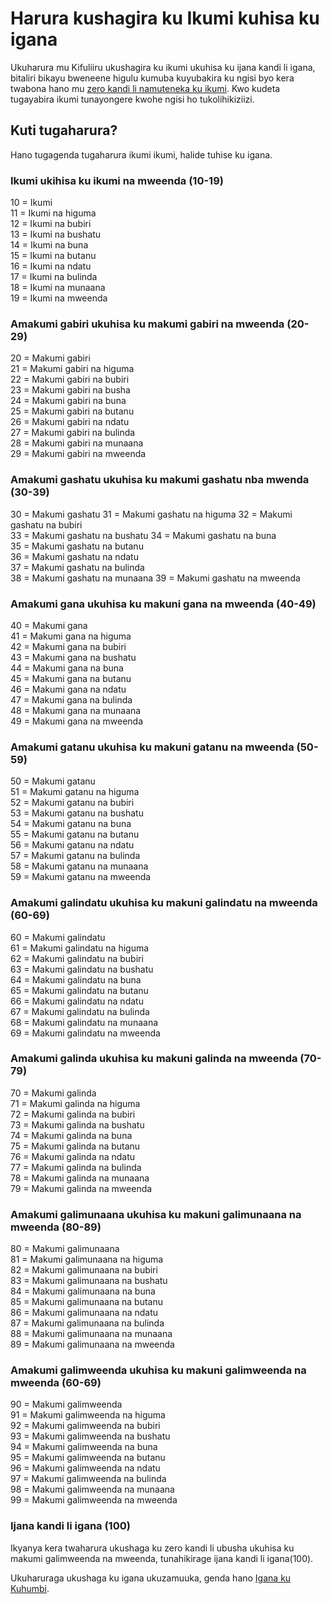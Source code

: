 # Harura kushagira ku Ikumi kuhisa ku igana

Ukuharura mu Kifuliiru ukushagira ku ikumi ukuhisa ku ijana kandi li igana, bitaliri bikayu bweneene higulu kumuba kuyubakira ku ngisi byo kera twabona hano mu [zero kandi li namuteneka ku ikumi](./zero-ku-ikumi). Kwo kudeta tugayabira ikumi tunayongere kwohe ngisi ho tukolihikiziizi.

## Kuti tugaharura?

Hano tugagenda tugaharura ikumi ikumi, halide tuhise ku igana.

### Ikumi ukihisa ku ikumi na mweenda (10-19)

10 = Ikumi  
11 = Ikumi na higuma  
12 = Ikumi na bubiri  
13 = Ikumi na bushatu  
14 = Ikumi na buna  
15 = Ikumi na butanu  
16 = Ikumi na ndatu  
17 = Ikumi na bulinda  
18 = Ikumi na munaana  
19 = Ikumi na mweenda

### Amakumi gabiri ukuhisa ku makumi gabiri na mweenda (20-29)

20 = Makumi gabiri  
21 = Makumi gabiri na higuma  
22 = Makumi gabiri na bubiri  
23 = Makumi gabiri na busha  
24 = Makumi gabiri na buna  
25 = Makumi gabiri na butanu  
26 = Makumi gabiri na ndatu  
27 = Makumi gabiri na bulinda  
28 = Makumi gabiri na munaana  
29 = Makumi gabiri na mweenda

### Amakumi gashatu ukuhisa ku makumi gashatu nba mwenda (30-39)

30 = Makumi gashatu
31 = Makumi gashatu na higuma
32 = Makumi gashatu na bubiri  
33 = Makumi gashatu na bushatu
34 = Makumi gashatu na buna  
35 = Makumi gashatu na butanu  
36 = Makumi gashatu na ndatu  
37 = Makumi gashatu na bulinda  
38 = Makumi gashatu na munaana
39 = Makumi gashatu na mweenda

### Amakumi gana ukuhisa ku makuni gana na mweenda (40-49)

40 = Makumi gana  
41 = Makumi gana na higuma  
42 = Makumi gana na bubiri  
43 = Makumi gana na bushatu  
44 = Makumi gana na buna  
45 = Makumi gana na butanu  
46 = Makumi gana na ndatu  
47 = Makumi gana na bulinda  
48 = Makumi gana na munaana  
49 = Makumi gana na mweenda

### Amakumi gatanu ukuhisa ku makuni gatanu na mweenda (50-59)

50 = Makumi gatanu  
51 = Makumi gatanu na higuma  
52 = Makumi gatanu na bubiri  
53 = Makumi gatanu na bushatu  
54 = Makumi gatanu na buna  
55 = Makumi gatanu na butanu  
56 = Makumi gatanu na ndatu  
57 = Makumi gatanu na bulinda  
58 = Makumi gatanu na munaana  
59 = Makumi gatanu na mweenda

### Amakumi galindatu ukuhisa ku makuni galindatu na mweenda (60-69)

60 = Makumi galindatu  
61 = Makumi galindatu na higuma  
62 = Makumi galindatu na bubiri  
63 = Makumi galindatu na bushatu  
64 = Makumi galindatu na buna  
65 = Makumi galindatu na butanu  
66 = Makumi galindatu na ndatu  
67 = Makumi galindatu na bulinda  
68 = Makumi galindatu na munaana  
69 = Makumi galindatu na mweenda

### Amakumi galinda ukuhisa ku makuni galinda na mweenda (70-79)

70 = Makumi galinda  
71 = Makumi galinda na higuma  
72 = Makumi galinda na bubiri  
73 = Makumi galinda na bushatu  
74 = Makumi galinda na buna  
75 = Makumi galinda na butanu  
76 = Makumi galinda na ndatu  
77 = Makumi galinda na bulinda  
78 = Makumi galinda na munaana  
79 = Makumi galinda na mweenda

### Amakumi galimunaana ukuhisa ku makuni galimunaana na mweenda (80-89)

80 = Makumi galimunaana  
81 = Makumi galimunaana na higuma  
82 = Makumi galimunaana na bubiri  
83 = Makumi galimunaana na bushatu  
84 = Makumi galimunaana na buna  
85 = Makumi galimunaana na butanu  
86 = Makumi galimunaana na ndatu  
87 = Makumi galimunaana na bulinda  
88 = Makumi galimunaana na munaana  
89 = Makumi galimunaana na mweenda

### Amakumi galimweenda ukuhisa ku makuni galimweenda na mweenda (60-69)

90 = Makumi galimweenda  
91 = Makumi galimweenda na higuma  
92 = Makumi galimweenda na bubiri  
93 = Makumi galimweenda na bushatu  
94 = Makumi galimweenda na buna  
95 = Makumi galimweenda na butanu  
96 = Makumi galimweenda na ndatu  
97 = Makumi galimweenda na bulinda  
98 = Makumi galimweenda na munaana  
99 = Makumi galimweenda na mweenda

### Ijana kandi li igana (100)

Ikyanya kera twaharura ukushaga ku zero kandi li ubusha ukuhisa ku makumi galimweenda na mweenda, tunahikirage ijana kandi li igana(100).

Ukuharuraga ukushaga ku igana ukuzamuuka, genda hano [Igana ku Kuhumbi](./igana-ku-kihumbi).
